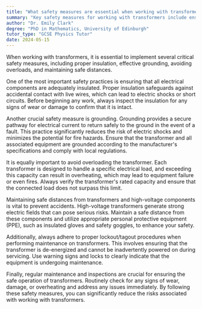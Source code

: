 ```yaml
---
title: "What safety measures are essential when working with transformers?"
summary: "Key safety measures for working with transformers include ensuring proper insulation, effective grounding, preventing overloading, and maintaining safe distances to avoid accidents and ensure worker safety."
author: "Dr. Emily Clark"
degree: "PhD in Mathematics, University of Edinburgh"
tutor_type: "GCSE Physics Tutor"
date: 2024-05-15
---
```


When working with transformers, it is essential to implement several critical safety measures, including proper insulation, effective grounding, avoiding overloads, and maintaining safe distances.

One of the most important safety practices is ensuring that all electrical components are adequately insulated. Proper insulation safeguards against accidental contact with live wires, which can lead to electric shocks or short circuits. Before beginning any work, always inspect the insulation for any signs of wear or damage to confirm that it is intact.

Another crucial safety measure is grounding. Grounding provides a secure pathway for electrical current to return safely to the ground in the event of a fault. This practice significantly reduces the risk of electric shocks and minimizes the potential for fire hazards. Ensure that the transformer and all associated equipment are grounded according to the manufacturer's specifications and comply with local regulations.

It is equally important to avoid overloading the transformer. Each transformer is designed to handle a specific electrical load, and exceeding this capacity can result in overheating, which may lead to equipment failure or even fires. Always verify the transformer's rated capacity and ensure that the connected load does not surpass this limit.

Maintaining safe distances from transformers and high-voltage components is vital to prevent accidents. High-voltage transformers generate strong electric fields that can pose serious risks. Maintain a safe distance from these components and utilize appropriate personal protective equipment (PPE), such as insulated gloves and safety goggles, to enhance your safety.

Additionally, always adhere to proper lockout/tagout procedures when performing maintenance on transformers. This involves ensuring that the transformer is de-energized and cannot be inadvertently powered on during servicing. Use warning signs and locks to clearly indicate that the equipment is undergoing maintenance.

Finally, regular maintenance and inspections are crucial for ensuring the safe operation of transformers. Routinely check for any signs of wear, damage, or overheating and address any issues immediately. By following these safety measures, you can significantly reduce the risks associated with working with transformers.
    